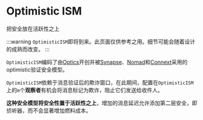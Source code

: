 # Optimistic ISM

把安全放在活跃性之上

:::warning
`OptimisticISM`即将到来。此页面仅供参考之用。细节可能会随着设计的成熟而改变。
:::

`OptimisticISM`编码了由[Optics](https://docs.celo.org/protocol/bridge/optics)开创并被[Synapse](https://docs.synapseprotocol.com/synapse-interchain-network-sin/synapse-interchain-network/deep-dive-optimistic-pos)、[Nomad](https://docs.nomad.xyz/the-nomad-protocol/verification-mechanisms/optimistic-verification)和[Connext](https://blog.connext.network/optimistic-bridges-fb800dc7b0e0)采用的optimistic验证安全模型。

`OptimisticISM`依赖于消息验证后的欺诈窗口，在此期间，配置在`OptimisticISM`上的`m`个**观察者**有机会将消息标记为欺诈，阻止它们发送给收件人。

**这种安全模型将安全性置于活跃性之上**，增加的消息延迟允许添加第二层安全，即侦听器，而不会显著增加燃料成本。
